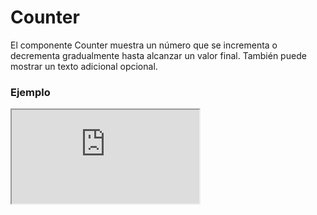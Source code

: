 
# Counter

El componente Counter muestra un número que se incrementa o decrementa gradualmente hasta alcanzar un valor final. También puede mostrar un texto adicional opcional.

### Ejemplo

<Iframe src="https://fenextjs-component-storybook.vercel.app/iframe.html?args=&id=counter-counter--index&viewMode=story" />

### Importacion

Para importar el componente Counter, se puede hacer desde fenextjs

```tsx copy
import { Counter } from "fenextjs";
```

### Parametros

| Parametro | Tipo | Requerido | Default | Descripcion |
| --------- | ---- | --------- | ------- | ----------- |
| number | number | sí | 0 | El número que se mostrará y que será incrementado o decrementado gradualmente. |
| text | ReactNode | no | undefined | Texto adicional que se puede mostrar junto con el contador. |
| time | number | no | 1000 | Tiempo en milisegundos para alcanzar el número final. |
| decimal | number | no | 2 | Cantidad de decimales a mostrar en el número. |
| parseNumber | (n: number) =\> ReactNode | no | parseNumberCount | Función personalizada para formatear el número antes de mostrarlo. |
| className | string | no | '' | Clase CSS para personalizar el contenedor del componente. |
| classNameNumber | string | no | '' | Clase CSS para personalizar la apariencia del número. |
| classNameText | string | no | '' | Clase CSS para personalizar la apariencia del texto. |

### Storybook

Para ver el storybook del componente lo puede hacer con este [link](https://fenextjs-component-storybook.vercel.app/?path=/story/counter-counter--index)

### Usos

- Básico

```tsx copy
<Counter number={100} />
```

- Counter con texto adicional

```tsx copy
<Counter number={100} text="Progreso" />
```

- Counter con tiempo personalizado

```tsx copy
<Counter number={500} time={2000} />
```

